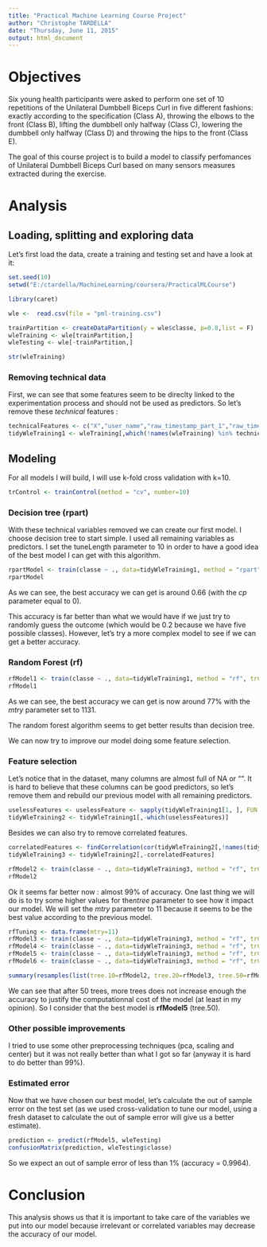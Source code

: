 ```yaml
---
title: "Practical Machine Learning Course Project"
author: "Christophe TARDELLA"
date: "Thursday, June 11, 2015"
output: html_document
---
```


# Objectives

Six young health participants were asked to perform one set of 10 repetitions of the Unilateral Dumbbell Biceps Curl in five different fashions: exactly according to the specification (Class A), throwing the elbows to the front (Class B), lifting the dumbbell only halfway (Class C), lowering the dumbbell only halfway (Class D) and throwing the hips to the front (Class E).

The goal of this course project is to build a model to classify perfomances of Unilateral Dumbbell Biceps Curl based on many sensors measures extracted during the exercise.

# Analysis

## Loading, splitting and exploring data

Let's first load the data, create a training and testing set and have a look at it:
```r
set.seed(10)
setwd("E:/ctardella/MachineLearning/coursera/PracticalMLCourse")
```

```r
library(caret)

wle <-  read.csv(file = "pml-training.csv")

trainPartition <- createDataPartition(y = wle$classe, p=0.8,list = F)
wleTraining <- wle[trainPartition,]
wleTesting <- wle[-trainPartition,]

str(wleTraining)
```

### Removing technical data

First, we can see that some features seem to be direclty linked to the experimentation process and should not be used as predictors. So let's remove these *technical* features : 

```r
technicalFeatures <- c("X","user_name","raw_timestamp_part_1","raw_timestamp_part_2","cvtd_timestamp","new_window","num_window")
tidyWleTraining1 <- wleTraining[,which(!names(wleTraining) %in% technicalFeatures)]
```

## Modeling

For all models I will build, I will use k-fold cross validation with k=10.

```r
trControl <- trainControl(method = "cv", number=10)
```

### Decision tree (rpart)

With these technical variables removed we can create our first model. I choose decision tree to start simple. I used all remaining variables as predictors. I set the tuneLength parameter to 10 in order to have a good idea of the best model I can get with this algorithm.

```r
rpartModel <- train(classe ~ ., data=tidyWleTraining1, method = "rpart", trControl = trControl, tuneLength = 10)
rpartModel
```
As we can see, the best accuracy we can get is around 0.66 (with the *cp* parameter equal to 0).

This accuracy is far better than what we would have if we just try to randomly guess the outcome (which would be 0.2 because we have five possible classes). However, let's try a more complex model to see if we can get a better accuracy.

### Random Forest (rf)

```r
rfModel1 <- train(classe ~ ., data=tidyWleTraining1, method = "rf", trControl = trControl, tuneLength = 10, ntree = 10)
rfModel1
```

As we can see, the best accuracy we can get is now around 77% with the *mtry* parameter set to 1131.

The random forest algorithm seems to get better results than decision tree.

We can now try to improve our model doing some feature selection.

### Feature selection

Let's notice that in the dataset, many columns are almost full of NA or "". It is hard to believe that these columns can be good predictors, so let's remove them and rebuild our previous model with all remaining predictors.

```r
uselessFeatures <- uselessFeature <- sapply(tidyWleTraining1[1, ], FUN = function(x) {is.na(x) | x == ""})
tidyWleTraining2 <- tidyWleTraining1[,-which(uselessFeatures)]
```

Besides we can also try to remove correlated features.

```r
correlatedFeatures <- findCorrelation(cor(tidyWleTraining2[,!names(tidyWleTraining2) %in% c("classe")]))
tidyWleTraining3 <- tidyWleTraining2[,-correlatedFeatures]

rfModel2 <- train(classe ~ ., data=tidyWleTraining3, method = "rf", trControl = trControl, tuneLength = 10, ntree=10)
rfModel2
```

Ok it seems far better now : almost 99% of accuracy. One last thing we will do is to try some higher values for the*ntree* parameter to see how it impact our model. We will set the *mtry* parameter to 11 because it seems to be the best value according to the previous model.

```r
rfTuning <- data.frame(mtry=11)
rfModel3 <- train(classe ~ ., data=tidyWleTraining3, method = "rf", trControl = trControl, tuneGrid = rfTuning, ntree=20)
rfModel4 <- train(classe ~ ., data=tidyWleTraining3, method = "rf", trControl = trControl, tuneGrid = rfTuning, ntree=50)
rfModel5 <- train(classe ~ ., data=tidyWleTraining3, method = "rf", trControl = trControl, tuneGrid = rfTuning, ntree=100)
rfModel6 <- train(classe ~ ., data=tidyWleTraining3, method = "rf", trControl = trControl, tuneGrid = rfTuning, ntree=200)

summary(resamples(list(tree.10=rfModel2, tree.20=rfModel3, tree.50=rfModel4, tree.100=rfModel5, tree.200=rfModel6)))
```

We can see that after 50 trees, more trees does not increase enough the accuracy to justify the computationnal cost of the model (at least in my opinion). So I consider that the best model is **rfModel5** (tree.50).

### Other possible improvements

I tried to use some other preprocessing techniques (pca, scaling and center) but it was not really better than what I got so far (anyway it is hard to do better than 99%).

### Estimated error

Now that we have chosen our best model, let's calculate the out of sample error on the test set (as we used cross-validation to tune our model, using a fresh dataset to calculate the out of sample error will give us a better estimate).

```r
prediction <- predict(rfModel5, wleTesting)
confusionMatrix(prediction, wleTesting$classe)
```

So we expect an out of sample error of less than 1% (accuracy = 0.9964).

# Conclusion

This analysis shows us that it is important to take care of the variables we put into our model because irrelevant or correlated variables may decrease the accuracy of our model. 